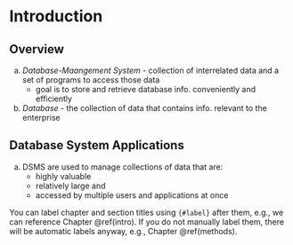 # Introduction {#intro}

## Overview {-}
a. *Database-Maangement System* - collection of interrelated data and a set of programs to access those data 
      - goal is to store and retrieve database info. conveniently and efficiently 
      
      
b. *Database* - the collection of data that contains info. relevant to the enterprise 

## Database System Applications 
a. DSMS are used to manage collections of data that are:
      - highly valuable 
      - relatively large and 
      - accessed by multiple users and applications at once 

You can label chapter and section titles using `{#label}` after them, e.g., we can reference Chapter \@ref(intro). If you do not manually label them, there will be automatic labels anyway, e.g., Chapter \@ref(methods).
